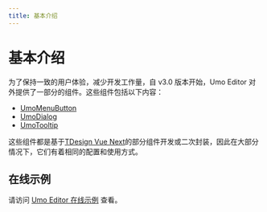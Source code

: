 ```yaml
---
title: 基本介绍
---
```


# 基本介绍

为了保持一致的用户体验，减少开发工作量，自 v3.0 版本开始，Umo Editor 对外提供了一部分的组件。这些组件包括以下内容：

- [UmoMenuButton](./components/menu-button)
- [UmoDialog](./components/dialog)
- [UmoTooltip](./components/tooltip)

这些组件都是基于[TDesign Vue Next](https://tdesign.tencent.com/vue-next/overview)的部分组件开发或二次封装，因此在大部分情况下，它们有着相同的配置和使用方式。

## 在线示例

请访问 [Umo Editor 在线示例](https://www.umodoc.com/demo?target=components) 查看。